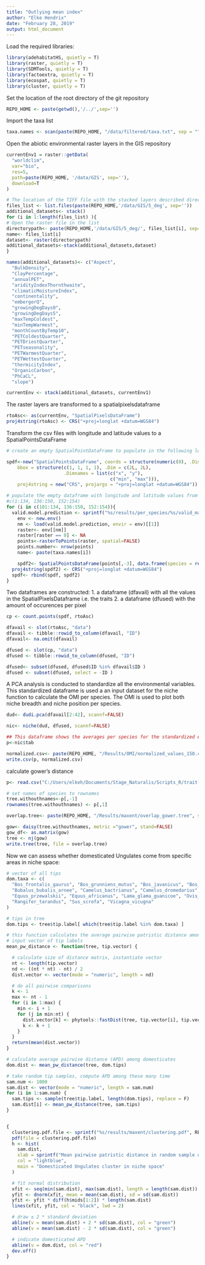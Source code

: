 ```yaml
---
title: "Outlying mean index"
author: "Elke Hendrix"
date: "February 28, 2019"
output: html_document
---
```


Load the required libraries:

```r
library(adehabitatHS, quietly = T)
library(raster, quietly = T)
library(SDMTools, quietly = T)
library(factoextra, quietly = T)
library(ecospat, quietly = T)
library(cluster, quietly = T)
```

Set the location of the root directory of the git repository
```r
REPO_HOME <- paste(getwd(),'/../',sep='')
```

Import the taxa list 

```r
taxa.names <- scan(paste(REPO_HOME, "/data/filtered/taxa.txt", sep = ""), sep = "\n", what = character())
```

Open the abiotic environmental raster layers in the GIS repository

```r

currentEnv1 = raster::getData(
  "worldclim", 
  var="bio", 
  res=5, 
  path=paste(REPO_HOME, '/data/GIS', sep=''), 
  download=T
)

# The location of the TIFF file with the stacked layers described directly above
files_list <- list.files(paste(REPO_HOME,'/data/GIS/5_deg', sep=''))
additional_datasets<- stack()
for (i in 1:length(files_list) ){
# Open the raster file in the list
directorypath<- paste(REPO_HOME,'/data/GIS/5_deg/', files_list[i], sep='')
name<- files_list[i]
dataset<- raster(directorypath)
additional_datasets<-stack(additional_datasets,dataset)
}

names(additional_datasets)<- c("Aspect",
  "BulkDensity",
  "ClayPercentage",
  "annualPET",
  "aridityIndexThornthwaite",
  "climaticMoistureIndex",
  "continentality",
  "embergerQ",
  "growingDegDays0",
  "growingDegDays5",
  "maxTempColdest",
  "minTempWarmest",
  "monthCountByTemp10",
  "PETColdestQuarter",
  "PETDriestQuarter",
  "PETseasonality",
  "PETWarmestQuarter",
  "PETWettestQuarter",
  "thermicityIndex",
  "OrganicCarbon",
  "PhCaCL",
  "slope")

currentEnv <- stack(additional_datasets, currentEnv1)

```

The raster layers are transformed to a spatialpixelsdataframe

```r
rtoAsc<- as(currentEnv, "SpatialPixelsDataFrame")
proj4string(rtoAsc) <- CRS("+proj=longlat +datum=WGS84")
```


Transform the csv files with longitude and latitude values to a SpatialPointsDataFrame

```r
# create an empty SpatialPointDataFrame to populate in the following loop

spdf<-new("SpatialPointsDataFrame", coords = structure(numeric(0), .Dim = c(0L, 2L),                  .Dimnames = list(NULL, c("x", "y"))),  
    bbox = structure(c(1, 1, 1, 1), .Dim = c(2L, 2L),                         
                     .Dimnames = list(c("x", "y"),
                                      c("min", "max"))),
    proj4string = new("CRS", projargs = "+proj=longlat +datum=WGS84")) 

# populate the empty dataframe with longitude and latitude values from the taxa list
#c(1:134, 136:150, 152:154)
for (i in c(101:134, 136:150, 152:154)){
  valid.model.prediction <- sprintf("%s/results/per_species/%s/valid_maxent_prediction.rda", REPO_HOME, taxa.names[i])
    env <- new.env()
    nm <- load(valid.model.prediction, envir = env)[[1]]
    raster<- env[[nm]]
    raster[raster == 0] <- NA
    points<-rasterToPoints(raster, spatial=FALSE)
    points.number<- nrow(points)
    name<- paste(taxa.names[i])

    spdf2<- SpatialPointsDataFrame(points[,-3], data.frame(species = rep(name, points.number)))
  proj4string(spdf2) <- CRS("+proj=longlat +datum=WGS84")
  spdf<- rbind(spdf, spdf2)
}

```

Two dataframes are constructed:
1. a dataframe (dfavail) with all the values in the SpatialPixelsDataframe i.e. the traits 
2. a dataframe (dfused) with the amount of occurences per pixel  


```r
cp <- count.points(spdf, rtoAsc)

dfavail <- slot(rtoAsc, "data")
dfavail <- tibble::rowid_to_column(dfavail, "ID")
dfavail<- na.omit(dfavail)

dfused <- slot(cp, "data")
dfused <- tibble::rowid_to_column(dfused, "ID")

dfused<- subset(dfused, dfused$ID %in% dfavail$ID )
dfused <- subset(dfused, select = -ID )
```

A PCA analysis is conducted to standardize all the environmental variables. This standardized dataframe is used a an input dataset for the niche function to calculate the OMI per species. The OMI is used to plot both niche breadth and niche position per species. 

```r
dud<- dudi.pca(dfavail[2:42], scannf=FALSE)
```


```r
nic<- niche(dud, dfused, scannf=FALSE)

## This dataframe shows the averages per species for the standardized environmental variables
p<-nic$tab

normalized.csv<- paste(REPO_HOME, "/Results/OMI/normalized_values_150.csv", sep="")
write.csv(p, normalized.csv)
```

calculate gower's distance

```r
p<- read.csv("C:/Users/elkeh/Documents/Stage_Naturalis/Scripts_R/trait-geo-diverse-ungulates/Results/OMI/normalized_values.csv")

# set names of species to rownames
tree.withouthnames<-p[,-1]
rownames(tree.withouthnames) <- p[,1]

overlap.tree<- paste(REPO_HOME, "/Results/maxent/overlap_gower.tree", sep="")

gow<- daisy(tree.withouthnames, metric ="gower", stand=FALSE)
gow_df<- as.matrix(gow)
tree <- nj(gow)
write.tree(tree, file = overlap.tree)


```


Now we can assess whether domesticated Ungulates come from specific areas in niche space:

```r

# vector of all tips
dom.taxa <- c(
  "Bos_frontalis_gaurus", "Bos_grunniens_mutus", "Bos_javanicus", "Bos_taurus_primigenius",
  "Bubalus_bubalis_arnee", "Camelus_bactrianus", "Camelus_dromedarius", "Capra_hircus_aegagrus",
  "Equus_przewalskii", "Equus_africanus", "Lama_glama_guanicoe", "Ovis_aries_orientalis",
  "Rangifer_tarandus", "Sus_scrofa", "Vicagna_vicugna"
)

# tips in tree
dom.tips <- tree$tip.label[ which(tree$tip.label %in% dom.taxa) ]

# this function calculates the average pairwise patristic distance among an
# input vector of tip labels
mean_pw_distance <- function(tree, tip.vector) {

  # calculate size of distance matrix, instantiate vector
  nt <- length(tip.vector)
  nd <- ((nt * nt) - nt) / 2
  dist.vector <- vector(mode = "numeric", length = nd)

  # do all pairwise comparisons
  k <- 1
  max <- nt - 1
  for (i in 1:max) {
    min <- i + 1
    for (j in min:nt) {
      dist.vector[k] <- phytools::fastDist(tree, tip.vector[i], tip.vector[j])
      k <- k + 1
    }
  }
  return(mean(dist.vector))
}

# calculate average pairwise distance (APD) among domesticates
dom.dist <- mean_pw_distance(tree, dom.tips)

# take random tip samples, compute APD among these many time
sam.num <- 1000
sam.dist <- vector(mode = "numeric", length = sam.num)
for (i in 1:sam.num) {
  sam.tips <- sample(tree$tip.label, length(dom.tips), replace = F)
  sam.dist[i] <- mean_pw_distance(tree, sam.tips)
}


{
  clustering.pdf.file <- sprintf("%s/results/maxent/clustering.pdf", REPO_HOME)
  pdf(file = clustering.pdf.file)
  h <- hist(
    sam.dist,
    xlab = sprintf("Mean pairwise patristic distance in random sample of %i tips (n=%i)", length(dom.tips), sam.num),
    col = "lightblue",
    main = "Domesticated Ungulates cluster in niche space"
  )

  # fit normal distribution
  xfit <- seq(min(sam.dist), max(sam.dist), length = length(sam.dist))
  yfit <- dnorm(xfit, mean = mean(sam.dist), sd = sd(sam.dist))
  yfit <- yfit * diff(h$mids[1:2]) * length(sam.dist)
  lines(xfit, yfit, col = "black", lwd = 2)

  # draw ± 2 * standard deviation
  abline(v = mean(sam.dist) + 2 * sd(sam.dist), col = "green")
  abline(v = mean(sam.dist) - 2 * sd(sam.dist), col = "green")

  # indicate domesticated APD
  abline(v = dom.dist, col = "red")
  dev.off()
}
```
